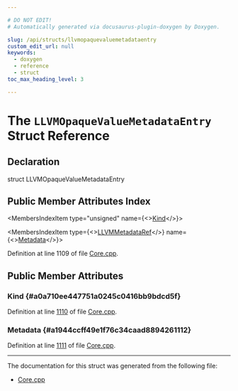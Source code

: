 ```yaml
---

# DO NOT EDIT!
# Automatically generated via docusaurus-plugin-doxygen by Doxygen.

slug: /api/structs/llvmopaquevaluemetadataentry
custom_edit_url: null
keywords:
  - doxygen
  - reference
  - struct
toc_max_heading_level: 3

---
```





# The `LLVMOpaqueValueMetadataEntry` Struct Reference

<DoxygenPage pluginConfig={pluginConfig}>



## Declaration

<CodeBlock>struct LLVMOpaqueValueMetadataEntry</CodeBlock>

## Public Member Attributes Index

<MembersIndex>

<MembersIndexItem
  type="unsigned"
  name={<><a href="#a0a710ee447751a0245c0416bb9bdcd5f">Kind</a></>}>
</MembersIndexItem>

<MembersIndexItem
  type={<><a href="/docs/api/groups/llvmcsupporttypes/#gab9f52d9777af781812e7bffdd491d01e">LLVMMetadataRef</a></>}
  name={<><a href="#a1944ccff49e1f76c34caad8894261112">Metadata</a></>}>
</MembersIndexItem>

</MembersIndex>


Definition at line 1109 of file <a href="/docs/api/files/lib/lib/ir/core-cpp">Core.cpp</a>.

<SectionDefinition>

## Public Member Attributes

### Kind {#a0a710ee447751a0245c0416bb9bdcd5f}

<MemberDefinition
  prototype="unsigned LLVMOpaqueValueMetadataEntry::Kind">

Definition at line <a href="/docs/api/files/lib/lib/ir/core-cpp/#l01110">1110</a> of file <a href="/docs/api/files/lib/lib/ir/core-cpp">Core.cpp</a>.
</MemberDefinition>

### Metadata {#a1944ccff49e1f76c34caad8894261112}

<MemberDefinition
  prototype="LLVMMetadataRef LLVMOpaqueValueMetadataEntry::Metadata">

Definition at line <a href="/docs/api/files/lib/lib/ir/core-cpp/#l01111">1111</a> of file <a href="/docs/api/files/lib/lib/ir/core-cpp">Core.cpp</a>.
</MemberDefinition>

</SectionDefinition>

<hr/>

The documentation for this struct was generated from the following file:

<ul>
<li><a href="/docs/api/files/lib/lib/ir/core-cpp">Core.cpp</a></li>
</ul>

</DoxygenPage>
